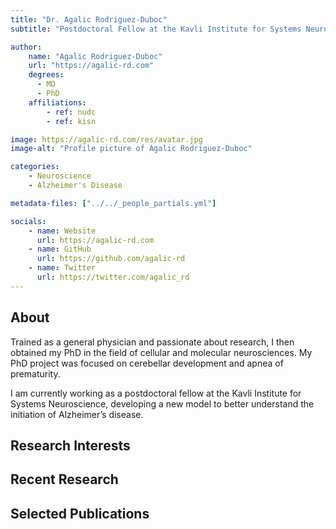 ```yaml
---
title: "Dr. Agalic Rodriguez-Duboc"
subtitle: "Postdoctoral Fellow at the Kavli Institute for Systems Neuroscience"

author:
    name: "Agalic Rodriguez-Duboc"
    url: "https://agalic-rd.com"
    degrees:
      - MD
      - PhD
    affiliations:
        - ref: nudc
        - ref: kisn

image: https://agalic-rd.com/res/avatar.jpg
image-alt: "Profile picture of Agalic Rodriguez-Duboc"

categories:
    - Neuroscience
    - Alzheimer's Disease

metadata-files: ["../../_people_partials.yml"]

socials:
    - name: Website
      url: https://agalic-rd.com
    - name: GitHub
      url: https://github.com/agalic-rd
    - name: Twitter
      url: https://twitter.com/agalic_rd
---
```


## About

Trained as a general physician and passionate about research, I then obtained my PhD in the field of cellular and molecular neurosciences. My PhD project was focused on cerebellar development and apnea of prematurity.

I am currently working as a postdoctoral fellow at the Kavli Institute for Systems Neuroscience, developing a new model to better understand the initiation of Alzheimer's disease.

## Research Interests


## Recent Research


## Selected Publications

